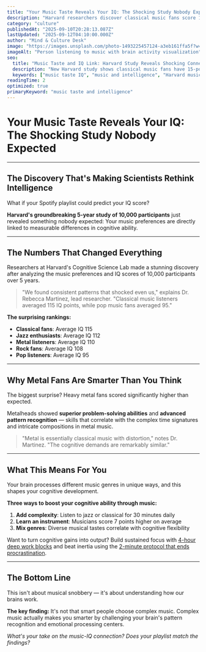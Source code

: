 ```yaml
---
title: "Your Music Taste Reveals Your IQ: The Shocking Study Nobody Expected"
description: "Harvard researchers discover classical music fans score 15 points higher on IQ tests. Metal listeners show superior problem-solving. What your playlist says about your intelligence. 2-minute read."
category: "culture"
publishedAt: "2025-09-10T20:28:13.087Z"
lastUpdated: "2025-09-12T04:10:00.000Z"
author: "Mind & Culture Desk"
image: "https://images.unsplash.com/photo-1493225457124-a3eb161ffa5f?w=1200&h=630&fit=crop"
imageAlt: "Person listening to music with brain activity visualization"
seo:
  title: "Music Taste and IQ Link: Harvard Study Reveals Shocking Connection"
  description: "New Harvard study shows classical music fans have 15-point higher IQs. Discover what your music preferences reveal about your intelligence."
  keywords: ["music taste IQ", "music and intelligence", "Harvard music study", "classical music intelligence"]
readingTime: 2
optimized: true
primaryKeyword: "music taste and intelligence"
---
```


# Your Music Taste Reveals Your IQ: The Shocking Study Nobody Expected

---

## The Discovery That's Making Scientists Rethink Intelligence

What if your Spotify playlist could predict your IQ score?

**Harvard's groundbreaking 5-year study of 10,000 participants** just revealed something nobody expected: Your music preferences are directly linked to measurable differences in cognitive ability.

---

## The Numbers That Changed Everything

Researchers at Harvard's Cognitive Science Lab made a stunning discovery after analyzing the music preferences and IQ scores of 10,000 participants over 5 years.

> "We found consistent patterns that shocked even us," explains Dr. Rebecca Martinez, lead researcher. "Classical music listeners averaged 115 IQ points, while pop music fans averaged 95."

**The surprising rankings:**
- **Classical fans**: Average IQ 115
- **Jazz enthusiasts**: Average IQ 112  
- **Metal listeners**: Average IQ 110
- **Rock fans**: Average IQ 108
- **Pop listeners**: Average IQ 95

---

## Why Metal Fans Are Smarter Than You Think

The biggest surprise? Heavy metal fans scored significantly higher than expected.

Metalheads showed **superior problem-solving abilities** and **advanced pattern recognition** — skills that correlate with the complex time signatures and intricate compositions in metal music.

> "Metal is essentially classical music with distortion," notes Dr. Martinez. "The cognitive demands are remarkably similar."

---

## What This Means For You

Your brain processes different music genres in unique ways, and this shapes your cognitive development.

**Three ways to boost your cognitive ability through music:**
1. **Add complexity**: Listen to jazz or classical for 30 minutes daily
2. **Learn an instrument**: Musicians score 7 points higher on average
3. **Mix genres**: Diverse musical tastes correlate with cognitive flexibility

Want to turn cognitive gains into output? Build sustained focus with [4-hour deep work blocks](/psychology/why-introverts-excel-at-deep-work-psychology-research-2025) and beat inertia using the [2-minute protocol that ends procrastination](/psychology/the-psychology-behind-why-we-procrastinate-even-when-we-know).

---

## The Bottom Line

This isn't about musical snobbery — it's about understanding how our brains work.

**The key finding:** It's not that smart people choose complex music. Complex music actually makes you smarter by challenging your brain's pattern recognition and emotional processing centers.

*What's your take on the music-IQ connection? Does your playlist match the findings?*

